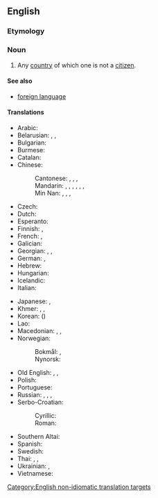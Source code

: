 ==English==

===Etymology===
{{compound|en|foreign|country}}

===Noun===
{{en-noun|foreign countries}}

# Any [[country]] of which one is not a [[citizen]].

====See also====
* [[foreign language]]

====Translations====
{{trans-top|country of which one is not a citizen}}
* Arabic: {{t|ar|بَلَد أَجْنَبِيّ|m}}
* Belarusian: {{t|be|заме́жжа|n|sc=Cyrl}}, {{t|be|заграні́ца|f|sc=Cyrl}}, {{t|be|чужы́на|f|sc=Cyrl}}
* Bulgarian: {{t+|bg|чужби́на|f}}
* Burmese: {{t+|my|နိုင်ငံခြား|sc=Mymr}}
* Catalan: {{t+|ca|estranger}}
* Chinese:
*: Cantonese: {{t|yue|外國}}, {{t|yue|外国|tr=ngoi6 gwok3}}, {{t|yue|他鄉}}, {{t|yue|他乡|tr=taa1 hoeng1}}
*: Mandarin: {{t+|cmn|外國|sc=Hani}}, {{t+|cmn|外国|tr=wàiguó|sc=Hani}}, {{qualifier|generic}} {{t+|cmn|海外|tr=hǎiwài|sc=Hani}}, {{t+|cmn|他鄉|sc=Hani}}, {{t+|cmn|他乡|tr=tāxiāng|sc=Hani}}, {{t+|cmn|異國}}, {{t+|cmn|异国|tr=yìguó}}
*: Min Nan: {{t+|nan|外國}}, {{t|nan|外国|tr=gōa-kok}}, {{t+|nan|他鄉}}, {{t|nan|他乡|tr=thaⁿ-hiong}}
* Czech: {{t|cs|cizí země|f}}
* Dutch: {{t+|nl|buitenland|n}}
* Esperanto: {{t|eo|eksterlando alilando}}
* Finnish: {{t+|fi|ulkomaa}}, {{t+|fi|ulkovalta}}
* French: {{t+|fr|étranger|m}}, {{t|fr|[[pays]] [[étranger]]|m}}
* Galician: {{t|gl|país estranxeiro|m}}
* Georgian: {{t|ka|უცხოეთი|sc=Geor}}, {{t|ka|საზღვარგარეთი|sc=Geor}}, {{t|ka|უცხო ქვეყანა}}
* German: {{t+|de|Ausland|n}}, {{t|de|[[fremd|fremdes]] [[Land]]|n}}
* Hebrew: {{t+|he|נֵכָר|m|tr=nekar}}
* Hungarian: {{t|hu|külhon}}
* Icelandic: {{t+|is|útland|n}}
* Italian: {{t+|it|estero}}
{{trans-mid}}
* Japanese: {{t+|ja|海外|tr=かいがい, kaigai}}, {{t+|ja|外国|tr=がいこく, gaikoku}}
* Khmer: {{t+|km|បរទេស|tr=bɑɑrəteeh|sc=Khmr}}, {{t|km|ប្រទេសក្រៅ|tr=prɑteeh krav|sc=Khmr}}, {{t|km|ស្រុកក្រៅ|tr=srok krav|sc=Khmr}}
* Korean: {{t+|ko|외국|sc=Hang}} ({{t+|ko|外國|sc=Hani}})
* Lao: {{t-needed|lo}}
* Macedonian: {{t|mk|ту́ѓина|f}}, {{qualifier|colloquial}} {{t|mk|ја́бана|f}}, {{qualifier|archaic}} {{t|mk|чу́ждина|f}}
* Norwegian:
*: Bokmål: {{t|nb|utland|n}}, {{t|nb|[[fremmed]] [[land]]|n}}
*: Nynorsk: {{t+|nn|utland|n}}
* Old English: {{t|ang|ūtland|n}}, {{t|ang|eleland|n}}, {{t|ang|elland|n}}
* Polish: {{t+|pl|zagranica|f}}
* Portuguese: {{t|pt|[[país]] [[estrangeiro]]|m}}
* Russian: {{t|ru|[[зарубежный|зарубе́жная]] [[страна́]]|f}}, {{qualifier|generic}} {{t+|ru|заграни́ца|f}}, {{qualifier|poetic}} {{t+|ru|чужби́на|f}}, {{t+|ru|зарубе́жье|n}}
* Serbo-Croatian:
*: Cyrillic: {{t|sh|туђина|f}}
*: Roman: {{t+|sh|tuđina|f}}
* Southern Altai: {{t|alt|тыш ороон|tr=tış oroon}}
* Spanish: {{t+|es|extranjero|m}}
* Swedish: {{t|sv|främmande land|n}}
* Thai: {{t+|th|ต่างประเทศ}}, {{t+|th|เมืองนอก}}, {{t|th|พิเทศ}}
* Ukrainian: {{t|uk|закордо́н|m|sc=Cyrl}}, {{t|uk|чужина́|f|sc=Cyrl}}
* Vietnamese: {{t+|vi|nước ngoài}}
{{trans-bottom}}

[[Category:English non-idiomatic translation targets]]